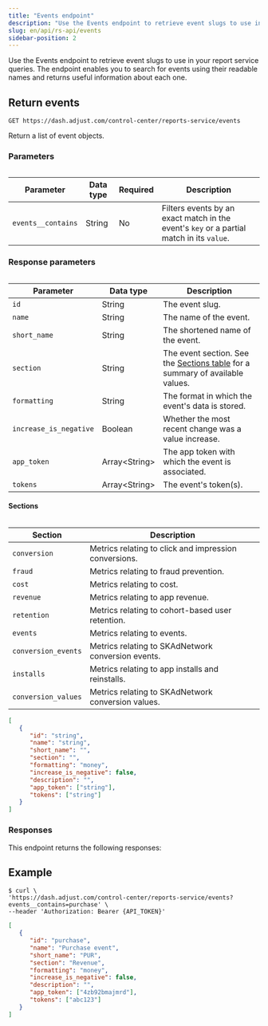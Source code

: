 ```yaml
---
title: "Events endpoint"
description: "Use the Events endpoint to retrieve event slugs to use in your report service queries."
slug: en/api/rs-api/events
sidebar-position: 2
---
```



Use the Events endpoint to retrieve event slugs to use in your report service queries. The endpoint enables you to search for events using their readable names and returns useful information about each one.

## Return events

```http title="Endpoint" "/reports-service/events"
GET https://dash.adjust.com/control-center/reports-service/events
```

Return a list of event objects.

### Parameters

<Table>

| Parameter          | Data type | Required | Description                                                                              |
| ------------------ | --------- | -------- | ---------------------------------------------------------------------------------------- |
| `events__contains` | String    | No       | Filters events by an exact match in the event's `key` or a partial match in its `value`. |

</Table>

### Response parameters

<Table>

| Parameter              | Data type       | Description                                                                                         |
| ---------------------- | --------------- | --------------------------------------------------------------------------------------------------- |
| `id`                   | String          | The event slug.                                                                                     |
| `name`                 | String          | The name of the event.                                                                              |
| `short_name`           | String          | The shortened name of the event.                                                                    |
| `section`              | String          | The event section. See the [Sections table](#rs-events-sections) for a summary of available values. |
| `formatting`           | String          | The format in which the event's data is stored.                                                     |
| `increase_is_negative` | Boolean         | Whether the most recent change was a value increase.                                                |
| `app_token`            | Array\<String\> | The app token with which the event is associated.                                                   |
| `tokens`               | Array\<String\> | The event's token(s).                                                                               |

</Table>

#### Sections

<Table>

| Section             | Description                                           |
| ------------------- | ----------------------------------------------------- |
| `conversion`        | Metrics relating to click and impression conversions. |
| `fraud`             | Metrics relating to fraud prevention.                 |
| `cost`              | Metrics relating to cost.                             |
| `revenue`           | Metrics relating to app revenue.                      |
| `retention`         | Metrics relating to cohort-based user retention.      |
| `events`            | Metrics relating to events.                           |
| `conversion_events` | Metrics relating to SKAdNetwork conversion events.    |
| `installs`          | Metrics relating to app installs and reinstalls.      |
| `conversion_values` | Metrics relating to SKAdNetwork conversion values.    |

</Table>

```json title="Response format"
[
   {
      "id": "string",
      "name": "string",
      "short_name": "",
      "section": "",
      "formatting": "money",
      "increase_is_negative": false,
      "description": "",
      "app_token": ["string"],
      "tokens": ["string"]
   }
]
```

### Responses

This endpoint returns the following responses:

<Responses />

## Example

```console title="cURL" "events__contains=purchase"
$ curl \
'https://dash.adjust.com/control-center/reports-service/events?events__contains=purchase' \
--header 'Authorization: Bearer {API_TOKEN}'
```

```json title="Success response"
[
   {
      "id": "purchase",
      "name": "Purchase event",
      "short_name": "PUR",
      "section": "Revenue",
      "formatting": "money",
      "increase_is_negative": false,
      "description": "",
      "app_token": ["4zb92bmajmrd"],
      "tokens": ["abc123"]
   }
]
```
